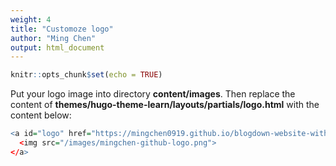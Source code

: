 ```yaml
---
weight: 4
title: "Customoze logo"
author: "Ming Chen"
output: html_document
---
```


<style>
pre code, pre, code {
  white-space: pre !important;
  overflow-x: scroll !important;
  word-break: keep-all !important;
  word-wrap: initial !important;
}
</style>

```r
knitr::opts_chunk$set(echo = TRUE)
```

Put your logo image into directory **content/images**. Then replace the content of **themes/hugo-theme-learn/layouts/partials/logo.html** with the content below:

```r
<a id="logo" href="https://mingchen0919.github.io/blogdown-website-with-hugo-theme-learn/">
  <img src="/images/mingchen-github-logo.png">
</a>
```

